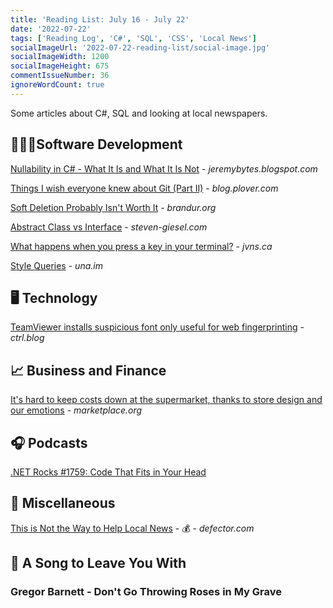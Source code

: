 ```yaml
---
title: 'Reading List: July 16 - July 22'
date: '2022-07-22'
tags: ['Reading Log', 'C#', 'SQL', 'CSS', 'Local News']
socialImageUrl: '2022-07-22-reading-list/social-image.jpg'
socialImageWidth: 1200
socialImageHeight: 675
commentIssueNumber: 36
ignoreWordCount: true
---
```


Some articles about C#, SQL and looking at local newspapers.

## 👨🏼‍💻Software Development

[Nullability in C# - What It Is and What It Is Not](https://jeremybytes.blogspot.com/2022/07/nullability-in-c-what-it-is-and-what-it.html) - *jeremybytes.blogspot.com*

[Things I wish everyone knew about Git (Part II)](https://blog.plover.com/prog/git/tips-2.html) - *blog.plover.com*

[Soft Deletion Probably Isn't Worth It](https://brandur.org/soft-deletion) - *brandur.org*

[Abstract Class vs Interface](https://steven-giesel.com/blogPost/3992a289-4cc9-460c-b484-0cc137cccafa) - *steven-giesel.com*

[What happens when you press a key in your terminal?](https://jvns.ca/blog/2022/07/20/pseudoterminals/) - *jvns.ca*

[Style Queries](https://una.im/style-queries/) - *una.im*

## 🖥 Technology

[TeamViewer installs suspicious font only useful for web fingerprinting](https://www.ctrl.blog/entry/teamviewer-font-privacy.html) - *ctrl.blog*

## 📈 Business and Finance

[It's hard to keep costs down at the supermarket, thanks to store design and our emotions](https://www.marketplace.org/2022/07/19/supermarket-design-emotions-impulse-buys/) - *marketplace.org*

## 🎧 Podcasts

[.NET Rocks #1759: Code That Fits in Your Head](https://www.dotnetrocks.com/default.aspx?ShowNum=1759)

## 🎒 Miscellaneous

[This is Not the Way to Help Local News](https://defector.com/this-is-not-the-way-to-help-local-news/) - 💰 - *defector.com*

## 🎵 A Song to Leave You With

### Gregor Barnett - Don't Go Throwing Roses in My Grave

<YouTubeEmbed
    id="liHH9TIY-Ik"
    title="Gregor Barnett - Don't Go Throwing Roses in My Grave"
/>